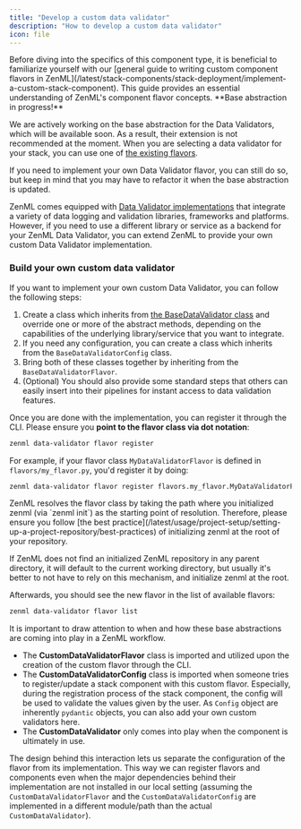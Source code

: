 ```yaml
---
title: "Develop a custom data validator"
description: "How to develop a custom data validator"
icon: file
---
```


<Info>
  Before diving into the specifics of this component type, it is beneficial to familiarize yourself with our [general guide to writing custom component flavors in ZenML](/latest/stack-components/stack-deployment/implement-a-custom-stack-component). This guide provides an essential understanding of ZenML's component flavor concepts.
</Info>

<Note>
**Base abstraction in progress!**

We are actively working on the base abstraction for the Data Validators, which will be available soon. As a result, their extension is not recommended at the moment. When you are selecting a data validator for your stack, you can use one of [the existing flavors](/latest/stack-components/data-validators#data-validator-flavors).

If you need to implement your own Data Validator flavor, you can still do so, but keep in mind that you may have to refactor it when the base abstraction is updated.
</Note>

ZenML comes equipped with [Data Validator implementations](/latest/stack-components/data-validators#data-validator-flavors) that integrate a variety of data logging and validation libraries, frameworks and platforms. However, if you need to use a different library or service as a backend for your ZenML Data Validator, you can extend ZenML to provide your own custom Data Validator implementation.

### Build your own custom data validator

If you want to implement your own custom Data Validator, you can follow the following steps:

1. Create a class which inherits from [the BaseDataValidator class](https://sdkdocs.zenml.io/latest/core%5Fcode%5Fdocs/core-data%5Fvalidators/#zenml.data%5Fvalidators.base%5Fdata%5Fvalidator.BaseDataValidator) and override one or more of the abstract methods, depending on the capabilities of the underlying library/service that you want to integrate.
2. If you need any configuration, you can create a class which inherits from the `BaseDataValidatorConfig` class.
3. Bring both of these classes together by inheriting from the `BaseDataValidatorFlavor`.
4. (Optional) You should also provide some standard steps that others can easily insert into their pipelines for instant access to data validation features.

Once you are done with the implementation, you can register it through the CLI. Please ensure you **point to the flavor class via dot notation**:

```bash
zenml data-validator flavor register
```

For example, if your flavor class `MyDataValidatorFlavor` is defined in `flavors/my_flavor.py`, you'd register it by doing:

```bash
zenml data-validator flavor register flavors.my_flavor.MyDataValidatorFlavor
```

<Note>
ZenML resolves the flavor class by taking the path where you initialized zenml (via `zenml init`) as the starting point of resolution. Therefore, please ensure you follow [the best practice](/latest/usage/project-setup/setting-up-a-project-repository/best-practices) of initializing zenml at the root of your repository.

If ZenML does not find an initialized ZenML repository in any parent directory, it will default to the current working directory, but usually it's better to not have to rely on this mechanism, and initialize zenml at the root.
</Note>

Afterwards, you should see the new flavor in the list of available flavors:

```bash
zenml data-validator flavor list
```

<Note>
It is important to draw attention to when and how these base abstractions are coming into play in a ZenML workflow.

* The **CustomDataValidatorFlavor** class is imported and utilized upon the creation of the custom flavor through the CLI.
* The **CustomDataValidatorConfig** class is imported when someone tries to register/update a stack component with this custom flavor. Especially, during the registration process of the stack component, the config will be used to validate the values given by the user. As `Config` object are inherently `pydantic` objects, you can also add your own custom validators here.
* The **CustomDataValidator** only comes into play when the component is ultimately in use.

The design behind this interaction lets us separate the configuration of the flavor from its implementation. This way we can register flavors and components even when the major dependencies behind their implementation are not installed in our local setting (assuming the `CustomDataValidatorFlavor` and the `CustomDataValidatorConfig` are implemented in a different module/path than the actual `CustomDataValidator`).
</Note>
